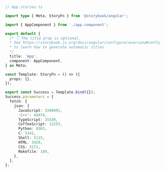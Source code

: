 ```ts
// App.stories.ts

import type { Meta, StoryFn } from '@storybook/angular';

import { AppComponent } from './app.component';

export default {
  /* 👇 The title prop is optional.
  * See https://storybook.js.org/docs/angular/configure/overview#configure-story-loading
  * to learn how to generate automatic titles
  */
  title: 'App',
  component: AppComponent,
} as Meta;

const Template: StoryFn = () => ({
  props: {},
});

export const Success = Template.bind({});
Success.parameters = {
  fetch: {
    json: {
      JavaScript: 3390991,
      'C++': 44974,
      TypeScript: 15530,
      CoffeeScript: 12253,
      Python: 9383,
      C: 5341,
      Shell: 5115,
      HTML: 3420,
      CSS: 3171,
      Makefile: 189,
    },
  },
};
```